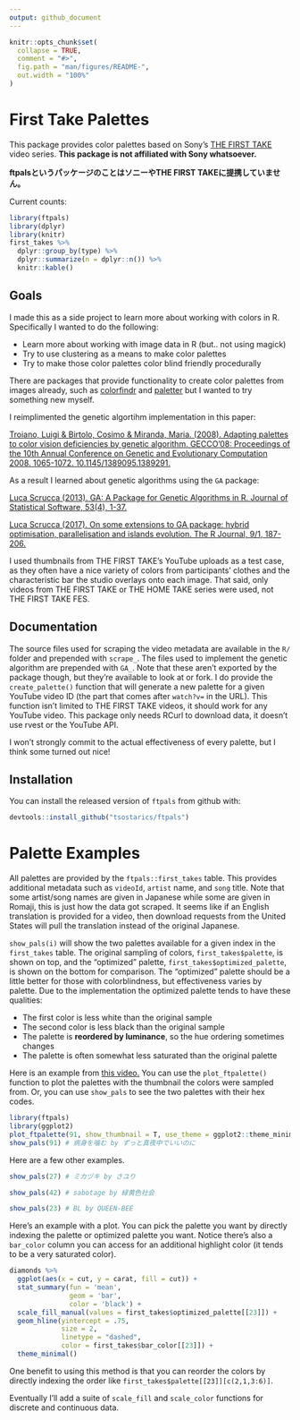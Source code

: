 ```yaml
---
output: github_document
---
```


<!-- README.md is generated from README.Rmd. Please edit that file -->

```r
knitr::opts_chunk$set(
  collapse = TRUE,
  comment = "#>",
  fig.path = "man/figures/README-",
  out.width = "100%"
)
```

# First Take Palettes

This package provides color palettes based on Sony's 
[THE FIRST TAKE](https://www.youtube.com/channel/UC9zY_E8mcAo_Oq772LEZq8Q) video series.
**This package is not affiliated with Sony whatsoever.**

**ftpalsというパッケージのことはソニーやTHE FIRST TAKEに提携していません。**

Current counts:
```r
library(ftpals)
library(dplyr)
library(knitr)
first_takes %>% 
  dplyr::group_by(type) %>% 
  dplyr::summarize(n = dplyr::n()) %>% 
  knitr::kable()
```



## Goals

I made this as a side project to learn more about working with colors in R.
Specifically I wanted to do the following:

 - Learn more about working with image data in R (but.. not using magick)
 - Try to use clustering as a means to make color palettes
 - Try to make those color palettes color blind friendly procedurally
 
There are packages that provide functionality to create color palettes from
images already, such as [colorfindr](https://github.com/zumbov2/colorfindr) and
[paletter](https://github.com/AndreaCirilloAC/paletter) but I wanted to try
something new myself.

I reimplimented the genetic algortihm implementation in this paper:

[Troiano, Luigi & Birtolo, Cosimo & Miranda, Maria. (2008). Adapting palettes to color vision deficiencies by genetic algorithm. GECCO'08: Proceedings of the 10th Annual Conference on Genetic and Evolutionary Computation 2008. 1065-1072. 10.1145/1389095.1389291.](https://www.researchgate.net/publication/220740835_Adapting_palettes_to_color_vision_deficiencies_by_genetic_algorithm)

As a result I learned about genetic algorithms using the `GA` package:

[Luca Scrucca (2013). GA: A Package for Genetic Algorithms in R. Journal of Statistical Software, 53(4), 1-37.](http://www.jstatsoft.org/v53/i04/)

[Luca Scrucca (2017). On some extensions to GA package: hybrid optimisation, parallelisation and islands evolution. The R Journal, 9/1, 187-206.](https://journal.r-project.org/archive/2017/RJ-2017-008)


I used thumbnails from THE FIRST TAKE's YouTube uploads as a test case, as
they often have a nice variety of colors from participants' clothes and the
characteristic bar the studio overlays onto each image. That said, only videos
from THE FIRST TAKE or THE HOME TAKE series were used, not THE FIRST TAKE FES.

## Documentation

The source files used for scraping the video metadata are available in the `R/`
folder and prepended with `scrape_`. The files used to implement the genetic
algorithm are prepended with `GA_`. Note that these aren't exported by the package
though, but they're available to look at or fork. I do provide the `create_palette()`
function that will generate a new palette for a given YouTube video ID (the part
that comes after `watch?v=` in the URL). This function isn't limited to
THE FIRST TAKE videos, it should work for any YouTube video. This package
only needs RCurl to download data, it doesn't use rvest or the YouTube API.

I won't strongly commit to the actual effectiveness of every palette, but I
think some turned out nice!

## Installation

You can install the released version of `ftpals` from github with:

``` r
devtools::install_github("tsostarics/ftpals")
```

# Palette Examples

All palettes are provided by the `ftpals::first_takes` table. This provides
additional metadata such as `videoId`, `artist` name, and `song` title. Note
that some artist/song names are given in Japanese while some are given in Romaji,
this is just how the data got scraped. It seems like if an English translation
is provided for a video, then download requests from the United States will pull
the translation instead of the original Japanese.

`show_pals(i)` will show the two palettes available for a given index in the
`first_takes` table. The original sampling of colors, `first_takes$palette`,
is shown on top, and the "optimized" palette, `first_takes$optimized_palette`,
is shown on the bottom for comparison. The "optimized" palette should be a little
better for those with colorblindness, but effectiveness varies by palette. Due
to the implementation the optimized palette tends to have these qualities:

 - The first color is less white than the original sample
 - The second color is less black than the original sample
 - The palette is **reordered by luminance**, so the hue ordering sometimes changes
 - The palette is often somewhat less saturated than the original palette


Here is an example from 
[this video.](https://www.youtube.com/watch?v=Wdll9P9icJU) You can use the 
`plot_ftpalette()` function to plot the palettes with the thumbnail the colors
were sampled from. Or, you can use `show_pals` to see the two palettes with their
hex codes.
```r
library(ftpals)
library(ggplot2)
plot_ftpalette(91, show_thumbnail = T, use_theme = ggplot2::theme_minimal)
show_pals(91) # 病身を噛む by ずっと真夜中でいいのに
```


Here are a few other examples.
```r
show_pals(27) # ミカヅキ by さユり

show_pals(42) # sabotage by 緑黄色社会

show_pals(23) # BL by QUEEN-BEE
```

Here's an example with a plot. You can pick the palette you want by
directly indexing the palette or optimized palette you want. Notice there's also
a `bar_color` column you can access for an additional highlight color (it tends
to be a very saturated color).

```r
diamonds %>% 
  ggplot(aes(x = cut, y = carat, fill = cut)) +
  stat_summary(fun = 'mean',
               geom = 'bar',
               color = 'black') +
  scale_fill_manual(values = first_takes$optimized_palette[[23]]) +
  geom_hline(yintercept = .75,
             size = 2, 
             linetype = "dashed", 
             color = first_takes$bar_color[[23]]) +
  theme_minimal()
```

One benefit to using this method is that you can reorder the colors by 
directly indexing the order like `first_takes$palette[[23]][c(2,1,3:6)]`.

Eventually I'll add a suite of `scale_fill` and `scale_color` functions for
discrete and continuous data.
